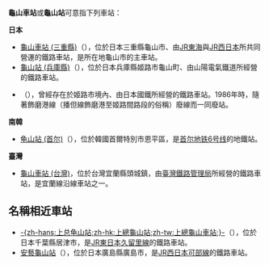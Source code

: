 '''龜山車站'''或'''龜山站'''可意指下列車站：

'''日本'''
* [[龜山車站_(三重縣)|龜山車站 (三重縣)]]（{{lang-ja|亀山駅}}），位於日本三重縣龜山市、由[[JR東海|JR東海]]與[[JR西日本|JR西日本]]所共同營運的鐵路車站，是所在地龜山市的主車站。
* [[龜山站_(兵庫縣)|龜山站 (兵庫縣)]]（{{lang-ja|亀山駅}}），位於日本兵庫縣姬路市龜山町、由山陽電氣鐵道所經營的鐵路車站。
* {{lj|龜山車站 (日本國鐵)|亀山駅 (国鉄)}}（{{lang-ja|亀山駅}}），曾經存在於姬路市境內、由日本國鐵所經營的鐵路車站。1986年時，隨著飾磨港線（播但線飾磨港至姬路間路段的俗稱）廢線而一同廢站。

'''南韓'''
* [[龟山站_(首尔)|龟山站 (首尔)]]（{{lang-ko|구산역}}），位於韓國首爾特別市恩平區，是[[首尔地铁6号线|首尔地铁6号线]]的地鐵站。

'''臺灣'''
* [[龜山車站_(台灣)|龜山車站 (台灣)]]，位於台灣宜蘭縣頭城鎮，由[[臺灣鐵路管理局|臺灣鐵路管理局]]所經營的鐵路車站，是宜蘭線沿線車站之一。

==名稱相近車站==
* [[上總龜山站|-{zh-hans:上总龟山站;zh-hk:上總龜山站;zh-tw:上總龜山車站;}-]]（{{lang-ja|上総亀山駅}}），位於日本千葉縣居津市，是[[JR東日本|JR東日本]][[久留里線|久留里線]]的鐵路車站。
* [[安藝龜山站_(新站)|安藝龜山站]]（{{lang-ja|安芸亀山駅}}），位於日本廣島縣廣島市，是[[JR西日本|JR西日本]][[可部線|可部線]]的鐵路車站。

{{disambig|cat=三字車站名消歧義}}